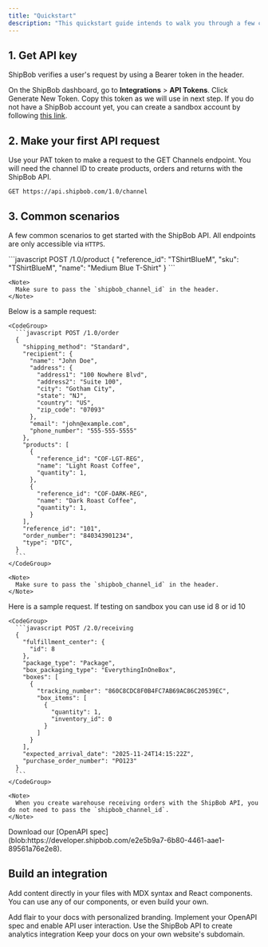 ```yaml
---
title: "Quickstart"
description: "This quickstart guide intends to walk you through a few common scenarios to let you understand how to use the ShipBob API."
---
```


## 1. Get API key

ShipBob verifies a user's request by using a Bearer token in the header.

On the ShipBob dashboard, go to **Integrations** > **API Tokens**. Click Generate New Token. Copy this token as we will use in next step. If you do not have a ShipBob account yet, you can create a sandbox account by following [this link](https://webstage.shipbob.dev/app/merchant/#/SignUp).&#x20;

## 2. Make your first API request

Use your PAT token to make a request to the GET Channels endpoint. You will need the channel ID to create products, orders and returns with the ShipBob API.

```
GET https://api.shipbob.com/1.0/channel
```

## 3. Common scenarios

A few common scenarios to get started with the ShipBob API. All endpoints are only accessible via `HTTPS`.

<AccordionGroup>
  <Accordion title="Create product" defaultOpen={false}>
    <CodeGroup>
      ```javascript POST /1.0/product
      {
        "reference_id": "TShirtBlueM",
        "sku": "TShirtBlueM",
        "name": "Medium Blue T-Shirt"
      }
      ```
    </CodeGroup>

    <Note>
      Make sure to pass the `shipbob_channel_id` in the header.
    </Note>
  </Accordion>

  <Accordion title="Create order" defaultOpen={false}>
    &#x20;Below is a sample request:

    <CodeGroup>
      ```javascript POST /1.0/order
      {
        "shipping_method": "Standard",
        "recipient": {
          "name": "John Doe",
          "address": {
            "address1": "100 Nowhere Blvd",
            "address2": "Suite 100",
            "city": "Gotham City",
            "state": "NJ",
            "country": "US",
            "zip_code": "07093"
          },
          "email": "john@example.com",
          "phone_number": "555-555-5555"
        },
        "products": [
          {
            "reference_id": "COF-LGT-REG",
            "name": "Light Roast Coffee",
            "quantity": 1,
          },
          {
            "reference_id": "COF-DARK-REG",
            "name": "Dark Roast Coffee",
            "quantity": 1,
          }
        ],
        "reference_id": "101",
        "order_number": "840343901234",
        "type": "DTC",
      }
      ```
    </CodeGroup>

    <Note>
      Make sure to pass the `shipbob_channel_id` in the header.
    </Note>
  </Accordion>

  <Accordion title="Create warehouse receiving order" defaultOpen={false}>
    Here is a sample request. If testing on sandbox you can use id 8 or id 10&#x20;

    <CodeGroup>
      ```javascript POST /2.0/receiving
      {
        "fulfillment_center": {
          "id": 8
        },
        "package_type": "Package",
        "box_packaging_type": "EverythingInOneBox",
        "boxes": [
          {
            "tracking_number": "860C8CDC8F0B4FC7AB69AC86C20539EC",
            "box_items": [
              {
                "quantity": 1,
                "inventory_id": 0
              }
            ]
          }
        ],
        "expected_arrival_date": "2025-11-24T14:15:22Z",
        "purchase_order_number": "PO123"
      }
      ```
    </CodeGroup>

    <Note>
      When you create warehouse receiving orders with the ShipBob API, you do not need to pass the `shipbob_channel_id`.
    </Note>
  </Accordion>
</AccordionGroup>

<Check>
  Download our [OpenAPI spec](blob:https://developer.shipbob.com/e2e5b9a7-6b80-4461-aae1-89561a76e2e8).
</Check>

## &#x20;

## Build an integration

Add content directly in your files with MDX syntax and React components. You can use any of our components, or even build your own.

<CardGroup>
  <Card title="Style Your Docs" icon="paintbrush" href="/settings/global">
    Add flair to your docs with personalized branding.
  </Card>

  <Card title="Add API Endpoints" icon="square-code" href="/api-playground/configuration">
    Implement your OpenAPI spec and enable API user interaction.
  </Card>

  <Card title="Create Analytics integration" icon="chart-mixed" href="/analytics/supported-integrations">
    Use the ShipBob API to create analytics integration
  </Card>

  <Card title="Host on a Custom Domain" icon="browser" href="/settings/custom-domain/subdomain">
    Keep your docs on your own website's subdomain.
  </Card>
</CardGroup>